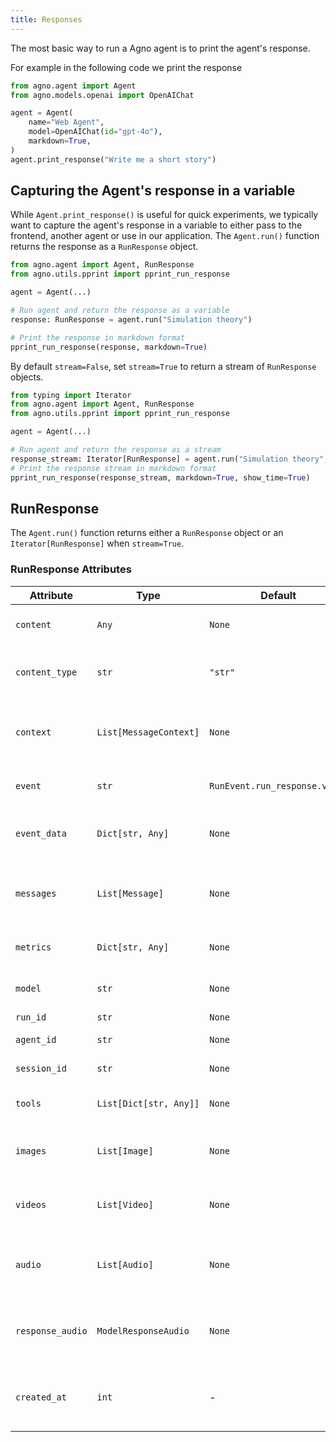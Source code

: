 ```yaml
---
title: Responses
---
```

The most basic way to run a Agno agent is to print the agent's response.

For example in the following code we print the response

```python web_search.py
from agno.agent import Agent
from agno.models.openai import OpenAIChat

agent = Agent(
    name="Web Agent",
    model=OpenAIChat(id="gpt-4o"),
    markdown=True,
)
agent.print_response("Write me a short story")
```


## Capturing the Agent's response in a variable

While `Agent.print_response()` is useful for quick experiments, we typically want to capture the agent's response in a variable to either pass to the frontend, another agent or use in our application. The `Agent.run()` function returns the response as a `RunResponse` object.

```python
from agno.agent import Agent, RunResponse
from agno.utils.pprint import pprint_run_response

agent = Agent(...)

# Run agent and return the response as a variable
response: RunResponse = agent.run("Simulation theory")

# Print the response in markdown format
pprint_run_response(response, markdown=True)
```

By default `stream=False`, set `stream=True` to return a stream of `RunResponse` objects.

```python
from typing import Iterator
from agno.agent import Agent, RunResponse
from agno.utils.pprint import pprint_run_response

agent = Agent(...)

# Run agent and return the response as a stream
response_stream: Iterator[RunResponse] = agent.run("Simulation theory", stream=True)
# Print the response stream in markdown format
pprint_run_response(response_stream, markdown=True, show_time=True)
```

## RunResponse

The `Agent.run()` function returns either a `RunResponse` object or an `Iterator[RunResponse]` when `stream=True`.

### RunResponse Attributes

| Attribute | Type | Default | Description |
|-----------|------|---------|-------------|
| `content` | `Any` | `None` | Content of the response. |
| `content_type` | `str` | `"str"` | Specifies the data type of the content. |
| `context` | `List[MessageContext]` | `None` | The context added to the response for RAG. |
| `event` | `str` | `RunEvent.run_response.value` | Event type of the response. |
| `event_data` | `Dict[str, Any]` | `None` | Data associated with the event. |
| `messages` | `List[Message]` | `None` | A list of messages included in the response. |
| `metrics` | `Dict[str, Any]` | `None` | Usage metrics of the run. |
| `model` | `str` | `None` | The model used in the run. |
| `run_id` | `str` | `None` | Run Id. |
| `agent_id` | `str` | `None` | Agent Id for the run. |
| `session_id` | `str` | `None` | Session Id for the run. |
| `tools` | `List[Dict[str, Any]]` | `None` | List of tools provided to the model. |
| `images` | `List[Image]` | `None` | List of images the model produced. |
| `videos` | `List[Video]` | `None` | List of videos the model produced. |
| `audio` | `List[Audio]` | `None` | List of audio snippets the model produced. |
| `response_audio` | `ModelResponseAudio` | `None` | The model's raw response in audio. |
| `created_at` | `int` | - | Unix timestamp of the response creation. |
